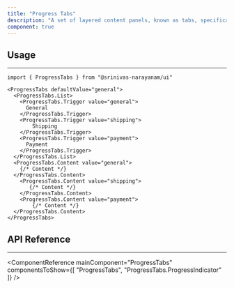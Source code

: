 ```yaml
---
title: "Progress Tabs"
description: "A set of layered content panels, known as tabs, specifically designed for implementing multi-step tasks"
component: true
---
```


<ComponentExample name="progress-tabs-demo" />

## Usage

---

```tsx
import { ProgressTabs } from "@srinivas-narayanam/ui"
```

```tsx
<ProgressTabs defaultValue="general">
  <ProgressTabs.List>
    <ProgressTabs.Trigger value="general">
      General
    </ProgressTabs.Trigger>
    <ProgressTabs.Trigger value="shipping">
        Shipping
    </ProgressTabs.Trigger>
    <ProgressTabs.Trigger value="payment">
      Payment
    </ProgressTabs.Trigger>
  </ProgressTabs.List>
  <ProgressTabs.Content value="general">
    {/* Content */}
  </ProgressTabs.Content>
    <ProgressTabs.Content value="shipping">
       {/* Content */}
    </ProgressTabs.Content>
    <ProgressTabs.Content value="payment">
        {/* Content */}
  </ProgressTabs.Content>
</ProgressTabs>
```

## API Reference

---

<ComponentReference mainComponent="ProgressTabs" componentsToShow={[
  "ProgressTabs",
  "ProgressTabs.ProgressIndicator"
]} />